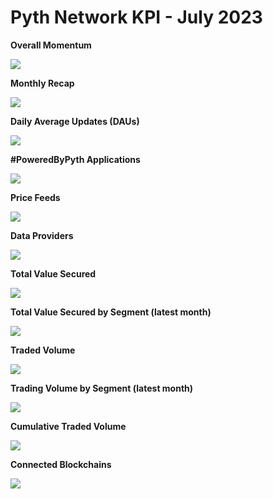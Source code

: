 # Pyth Network KPI - July 2023

**Overall Momentum**

![](../../../../images/kpi/august-23/pyth-momentum-aug-23.jpg)

**Monthly Recap**

![](../../../../images/kpi/august-23/pyth-aug-23.jpg)

**Daily Average Updates (DAUs)**

![](../../../../images/kpi/august-23/aug-23-daily-average-updates.jpg)

**#PoweredByPyth Applications**

![](../../../../images/kpi/august-23/aug-23-apps-integrations.jpg)

**Price Feeds**

![](../../../../images/kpi/august-23/aug-23-price-feeds.jpg)

**Data Providers**

![](../../../../images/kpi/august-23/aug-23-data-providers.jpg)

**Total Value Secured**

![](../../../../images/kpi/august-23/aug-23-all-chain-tvs.jpg)

**Total Value Secured by Segment (latest month)**

![](../../../../images/kpi/august-23/aug-23-dapps-tvs.jpg)

**Traded Volume**

![](../../../../images/kpi/august-23/aug-23-all-chain-volume.jpg)

**Trading Volume by Segment (latest month)**

![](../../../../images/kpi/august-23/aug-23-trading-volume.jpg)

**Cumulative Traded Volume**

![](../../../../images/kpi/august-23/aug-23-traded-volume.jpg)

**Connected Blockchains**

![](../../../../images/kpi/august-23/aug-23-connected-blockchains.jpg)
